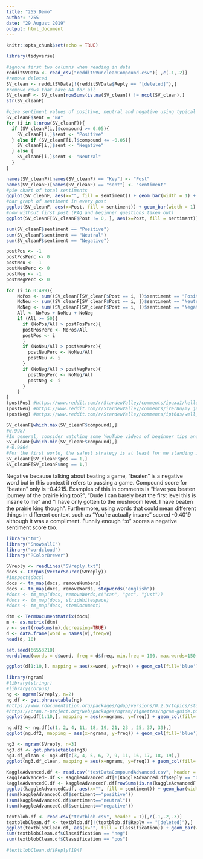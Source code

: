 ---
title: "255 Demo"
author: '255'
date: "29 August 2019"
output: html_document
---

```{r setup, include=FALSE}
knitr::opts_chunk$set(echo = TRUE)
```


```{r,include=TRUE,warning=FALSE}
library(tidyverse)
```
```{r}
#ignore first two columns when reading in data
redditSVData <- read_csv("redditSVuncleanCompound.csv")[ ,c(-1,-2)]
#remove deleted
SV_clean <- redditSVData[!(redditSVData$Reply == "[deleted]"),]
#remove rows that have NA for all
SV_cleanF <- SV_clean[rowSums(is.na(SV_clean)) != ncol(SV_clean),]
str(SV_cleanF)
```
```{r}
#give sentiment values of positive, neutral and negative using typical threshold values used on github
SV_cleanF$sent = "NA"
for (i in 1:nrow(SV_cleanF)){
  if (SV_cleanF[i,]$compound >= 0.05){
    SV_cleanF[i,]$sent <- "Positive"
  } else if (SV_cleanF[i,]$compound <= -0.05){
    SV_cleanF[i,]$sent <- "Negative"
  } else {
    SV_cleanF[i,]$sent <- "Neutral"
  }
}
```
```{r}
names(SV_cleanF)[names(SV_cleanF) == "Key"] <- "Post"
names(SV_cleanF)[names(SV_cleanF) == "sent"] <- "sentiment"
#pie chart of total sentiments
ggplot(SV_cleanF, aes(x="", fill = sentiment)) + geom_bar(width = 1) + coord_polar("y") + scale_fill_manual(values=c("#C70039", "#FFC300", "#2ECC71"))
#bar graph of sentiment in every post
ggplot(SV_cleanF, aes(x=Post, fill = sentiment)) + geom_bar(width = 1) + scale_fill_manual(values=c("#C70039", "#FFC300", "#2ECC71"))
#now without first post (FAQ and beginner questions taken out)
ggplot(SV_cleanF[SV_cleanF$Post != 0, ], aes(x=Post, fill = sentiment)) + geom_bar(width = 1) + scale_fill_manual(values=c("#C70039", "#FFC300", "#2ECC71"))
```
```{r}
sum(SV_cleanF$sentiment == "Positive")
sum(SV_cleanF$sentiment == "Neutral")
sum(SV_cleanF$sentiment == "Negative")
```

```{r}
postPos <- -1
postPosPerc <- 0
postNeu <- -1
postNeuPerc <- 0
postNeg <- -1
postNegPerc <- 0

for (i in 0:499){
    NoPos <- sum((SV_cleanF[SV_cleanF$Post == i, ])$sentiment == "Positive")
    NoNeu <- sum((SV_cleanF[SV_cleanF$Post == i, ])$sentiment == "Neutral")
    NoNeg <- sum((SV_cleanF[SV_cleanF$Post == i, ])$sentiment == "Negative")
    All <- NoPos + NoNeu + NoNeg
    if (All >= 50){
      if (NoPos/All > postPosPerc){
      postPosPerc <- NoPos/All
      postPos <- i
      }
      if (NoNeu/All > postNeuPerc){
        postNeuPerc <- NoNeu/All
        postNeu <- i
      }
      if (NoNeg/All > postNegPerc){
        postNegPerc <- NoNeg/All
        postNeg <- i
      }
    }
}
(postPos) #https://www.reddit.com/r/StardewValley/comments/ipuxa1/hello_fellow_farmers_ive_made_myself_a_cheat/
(postNeu) #https://www.reddit.com/r/StardewValley/comments/irer8u/my_japanese_styled_farm_with_mods/ 
(postNeg) #https://www.reddit.com/r/StardewValley/comments/ipt6ds/well_folks_the_day_has_come_and_i_actually_did/ 

SV_cleanF[which.max(SV_cleanF$compound),]
#0.9987	
#In general, consider watching some YouTube videos of beginner tips and what not to do. There’s a lot out there. That said, here are some of my thoughts: First and foremost, SDV is about having fun. You can min-max but it will spoil the relaxed nature of the game. You may read about a scoring even at the start of year 3, but know that you can continue your farm after that and that you can retro get the scoring event any time after the first one. As such, take the time you want and need. At the start you’re mainly limited by energy; you’ll probably run out energy before you run out of time in the day. Consider what you need to do, usually planting or watering crops, and the rest is for other activities. It is tempting to clear your entire farm of debris etc, but I don’t find that the best investment of time. Clear the area you need, plus a buffer, but there’s no point in clearing the south west if you never go there. Good energy sources are mainly from food. Forageables are often better eaten than sold. In spring you can find spring onions in the forest south of your farm (south eastern corner). From 15 to 18 spring, you can also find salmonberries on the bushes (shown by red berries on the bushes). If you shake the bush, you get the berries. During those days, run around the whole map looking for the berries. They can be a good source of energy for multiple months. There’s an equivalent berry season in fall for blackberries. Running around the map takes **a lot** of time so consider planning where you need to be each day. If you go to the mountains, then the beach, and then the forest, you will spend most of the day running around not doing much. Sundays are the first day of a new week. On that day, forageables reset so consider foraging on Saturday before the reset. Especially at the beach you can find lots of valuable stuff on Saturday. Saves you going there each day. Fridays and Sundays, the traveling merchant comes to the forest. She sells some interesting stuff, but most of that is only really useful if you are looking to min-max. Crops vary in profitability. Some good crops for each season are: strawberries and cauliflower in spring, blueberries in summer, cranberries in fall. You can partially specialise, but other crops can be useful for gifts and community centre bundles. I tend to do 2/3rds cash crops (that I sell) and 1/3rd other crops that I keep in a chest. Keep in mind that the more crops you plant, the more energy you will spend on watering. Watch TV in the morning. It will tell you your luck level and the weather for the next day. If you want to upgrade your watering can, do it (after watering your crop that day) when the next will be rainy. On Sundays, there is a cooking show that can teach you recipes for cooking. The kitchen is unlocked for 10,000g at Robin’s carpenter’s shop. I would wait with unlocking until year 2, but learn the recipes before. On certain days, there will be a show called “Living off the land” which will tell you about what is going on, e.g. berry picking season. Fishing can be a good way to get money. Upgrade to the fibreglass rod to be able to use bait or the iridium rod to use both bait and tackle. The mini game gets easier the more you do it (fishing level makes the green bar bigger). It is a good way to spend some left-over energy. You catch different fish in different areas (mainly: river, lake or ocean). Mining will give you resources you need for crafting. A lot of useful craftables require metals (copper, iron, gold, iridium) which you get from the mines. Give people gifts on their birthdays. The calendar is up at Pierre’s store. Greeting people each day you see them also helps friendship level. You can also give everyone 2 gifts per week (including birthday gift). Once you reach a certain level of friendship with each person, they will sometimes send you gifts by mail. On the wiki you can find what everyone likes, or you can discover it through talking to people or trial and error. Robin can construct buildings for you. This includes a coop and barn for animals (you buy the animals from Marnie). However this is expensive, so you may want to wait a while. Before getting animals, get a silo and cut grass with your scythe to get hay (deposited directly into the silo). One of the buildings is a stable, which gives you the horse. However, this is later game content. A big challenge is doing the Community Centre. It will likely take you into year 2 or beyond to do all tasks there.
SV_cleanF[which.min(SV_cleanF$compound),]
#-0.9864	
#For the first world, the safest strategy is at least for me standing in the corner, because enemies can only attack me from 3 directions instead of 8. For the first boss there's a almost pixel perfect spot where you can shoot at him but he can't shoot at you, basically borderline glitch. Even without it, the boss is really easy so no real tips here. Then If you want to survive in the second world you need at least one damage upgrade (15 coins) because of the fast mushroom enemies that have 2 HP. Basically just try upgrading your damage as much as possible. Then there's the third world.. oh boy. The third world is an absolute hell. There are only 2 enemies but both really strong. Mummies with 8 HP so they take 2 hits even with maxed out damage and imps with I think 4 HP so you can one shot them with upgrades but they're reaaaally fast. Even if you max out your boots I don't think you can outrun them. You just need to be very precise with every single shot, because their spawn rate is almost as fast as them lol. Even one shot missed can result in death here. If you manage to reach Fector - The final boss then I reccomend alt tabing the game and read about his attacks on the wiki because this boss is really tough. If you manage to defeat him then congratulations! You'll get your well deserved achievment and you can now play Prairie King in your own house because you'll get it in the mail box next morning.Well that's about it, sorry if this was kinda messy, English isn't my native language so there's probably a lot of misstakes
SV_cleanF[SV_cleanF$pos == 1,]
SV_cleanF[SV_cleanF$neg == 1,]
```
Negative because talking about beating a game, "beaten" is a negative word but in this context it refers to passing a game. Compound score for "beaten" only is -0.4215. Examples of this in comments is "Have you beaten journey of the prairie king too?", "Dude I can barely beat the first level this is insane to me" and "I have only gotten to the mushroom level. I have beaten the prairie king though". Furthermore, using words that could mean different things in different context such as "You're actually insane" scored -0.4019 although it was a compliment. Funnily enough ":o" scores a negative sentiment score too. 
```{r}
library("tm")
library("SnowballC")
library("wordcloud")
library("RColorBrewer")
```
```{r}
SVreply <- readLines("SVreply.txt")
docs <- Corpus(VectorSource(SVreply))
#inspect(docs)
docs <- tm_map(docs, removeNumbers)
docs <- tm_map(docs, removeWords, stopwords("english"))
#docs <- tm_map(docs, removeWords,c("can", "get", "just"))
#docs <- tm_map(docs, stripWhitespace)
#docs <- tm_map(docs, stemDocument)
```
```{r}
dtm <- TermDocumentMatrix(docs)
m <- as.matrix(dtm)
v <- sort(rowSums(m),decreasing=TRUE)
d <- data.frame(word = names(v),freq=v)
head(d, 10)
```
```{r}
set.seed(66553210)
wordcloud(words = d$word, freq = d$freq, min.freq = 100, max.words=150, random.order=FALSE, rot.per=0.30,  colors=brewer.pal(8, "Dark2"))
```
```{r}
ggplot(d[1:10,], mapping = aes(x=word, y=freq)) + geom_col(fill='blue') + scale_x_discrete(limits = d[1:10, 1]) + geom_text(size = 5, vjust = -0.2, label=d[1:10,]$freq) + ggtitle("Most common words in Stardew Valley replies") + theme(plot.title = element_text(hjust = 0.5))
```
```{r}
library(ngram)
#library(stringr)
#library(corpus)
ng <- ngram(SVreply, n=2)
ng.df <- get.phrasetable(ng)
#https://www.rdocumentation.org/packages/qdap/versions/0.2.5/topics/stopwords
#https://cran.r-project.org/web/packages/ngram/vignettes/ngram-guide.pdf
ggplot(ng.df[1:10,], mapping = aes(x=ngrams, y=freq)) + geom_col(fill='blue') + scale_x_discrete(limits = ng.df[1:10, 1], guide = guide_axis(n.dodge = 2)) + geom_text(size = 5, vjust = 1.5, colour = "white", label = ng.df[1:10,]$freq) + ggtitle("Most common bigrams in Stardew Valley replies") + theme(plot.title = element_text(hjust = 0.5)) + labs(x = "bigrams", y = "frequency")
```

```{r}
ng.df2 <- ng.df[c(1, 2, 4, 11, 18, 19, 21, 23 , 25, 37, 39),]
ggplot(ng.df2, mapping = aes(x=ngrams, y=freq)) + geom_col(fill='blue') + scale_x_discrete(limits = ng.df2$ngrams, guide = guide_axis(n.dodge = 2)) + geom_text(size = 5, vjust = 1.5, colour = "white", label = ng.df2$freq) + ggtitle("Most common bigrams related to the game in Stardew Valley replies") + theme(plot.title = element_text(hjust = 0.5)) + labs(x = "bigrams", y = "frequency")
```
```{r}
ng3 <- ngram(SVreply, n=3)
ng3.df <- get.phrasetable(ng3)
ng3.df_clean <- ng3.df[c(3, 4, 5, 6, 7, 9, 11, 16, 17, 18, 19),]
ggplot(ng3.df_clean, mapping = aes(x=ngrams, y=freq)) + geom_col(fill='blue') + scale_x_discrete(limits = ng3.df_clean$ngrams, guide = guide_axis(n.dodge = 3)) + geom_text(size = 5, vjust = 1.5, colour = "white", label = ng3.df_clean$freq) + ggtitle("Most common trigrams related to the game in Stardew Valley replies") + theme(plot.title = element_text(hjust = 0.5)) + labs(x = "trigrams", y = "frequency")
```
```{r}
KaggleAdvanced.df <- read.csv("testDataCompoundAdvanced.csv", header = T)[ ,c(-1,-2)]
kaggleAdvancedF.df <- KaggleAdvanced.df[!(KaggleAdvanced.df$Reply == "deleted"),]
kaggleAdvancedC.df <- kaggleAdvancedF.df[rowSums(is.na(kaggleAdvancedF.df)) != ncol(kaggleAdvancedF.df),]
ggplot(kaggleAdvancedC.df, aes(x="", fill = sentiment)) + geom_bar(width = 1) + coord_polar("y") + scale_fill_manual(values=c("#C70039", "#FFC300", "#2ECC71"))
(sum(kaggleAdvancedC.df$sentiment=="positive"))
(sum(kaggleAdvancedC.df$sentiment=="neutral"))
(sum(kaggleAdvancedC.df$sentiment=="negative"))
```
```{r}
textblob.df <- read.csv("textblob.csv", header = T)[,c(-1,-2,-3)]
textblobClean.df <- textblob.df[!(textblob.df$Reply == "[deleted]"),]
ggplot(textblobClean.df, aes(x="", fill = Classification)) + geom_bar(width = 1) + coord_polar("y") + scale_fill_manual(values=c("#C70039", "#2ECC71"))
sum(textblobClean.df$Classification == "neg")
sum(textblobClean.df$Classification == "pos")
```
```{r}
#textblobClean.df$Reply[194]
```











